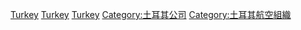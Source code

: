 [[Category:各国航空公司|Turkey]]
[[Category:亚洲航空公司|Turkey]]
[[Category:歐洲航空公司|Turkey]]
[[Category:土耳其公司|Category:土耳其公司]]
[[Category:土耳其航空組織|Category:土耳其航空組織]]